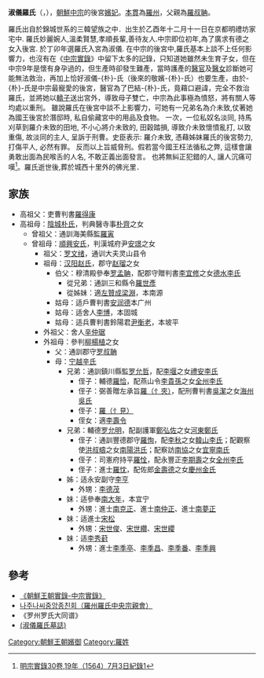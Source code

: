 {{review|time=2015-05-10T00:54:33+00:00}}
'''淑儀羅氏'''（{{kor|k='''숙의 나씨'''}}，{{Bd|1489年||1514年}}），[[朝鮮中宗|朝鮮中宗]]的後宮[[嬪妃|嬪妃]]。[[本貫|本貫]]為[[羅州|羅州]]，父親為[[羅叔聃|羅叔聃]]。 

羅氏出自於錦城世系的三韓望族之中．出生於乙酉年十二月十一日在京都明禮坊家宅中. 羅氏妙麗婉人,溫柔賢慧,孝順長輩,善待友人.中宗即位初年,為了廣求有德之女入後宮. 於丁卯年選羅氏入宮為淑儀. 在中宗的後宮中,羅氏基本上談不上任何影響力，也沒有在《[[中宗實錄|中宗實錄]]》中留下太多的記錄，只知道她雖然未生育子女，但在中宗9年是懷有身孕過的，但生產時卻發生難產，當時護產的[[醫官|醫官]]及[[醫女|醫女]]診斷她可能無法救治，再加上恰好淑儀-{朴}-氏（後來的敬嬪-{朴}-氏）也要生產，由於-{朴}-氏是中宗最寵愛的後宮，醫官為了巴結-{朴}-氏，竟藉口避諱，完全不救治羅氏，並將她以[[轎子|轎子]]送出宮外，導致母子雙亡，中宗為此事極為憤怒，將有關人等均處以重刑。
雖說羅氏在後宮中談不上影響力，可她有一兄弟名為介未致,仗著她為國王後宮於潛邸時, 私自偷藏宮中的用品及食物。 一次，一位私奴名淡同, 持馬刈草到羅介未致的田地, 不小心將介未致的, 田穀踏損, 導致介未致懷憤亂打, 以致重傷, 故淡同的主人, 呈訴于刑曹。史臣表示: 羅介未致, 憑藉姊妹羅氏的後宮勢力, 打傷平人, 必然有罪。 反而以上旨威脅刑。假若當今國王枉法循私之弊, 這樣會讓勇敢出面為民喉舌的人名, 不敢正義出面發言。 也將無糾正犯錯的人, 讓人沉痛可嘆<ref>[http://sillok.history.go.kr/inspection/insp_king.jsp?tid=wma&pos=0&tabid=w&mTree=0&inResult=0&indextype=1&keyword=%e6%b7%91%e5%84%80%e7%be%85%e6%b0%8f 明宗實錄30卷,19年（1564）7月3日紀錄1]</ref>。羅氏逝世後,葬於城西十里外的佛光里．

==家族== 
*高祖父：吏曹判書[[羅得康|羅得康]]
*高祖母：[[陰城朴氏|陰城朴氏]]，判典醫寺事[[朴齊|朴齊]]之女
**曾祖父：通訓海美縣監[[羅寅|羅寅]]
**曾祖母：[[順興安氏|順興安氏]]，判漢城府尹[[安璟|安璟]]之女
***祖父：[[罗文绪|罗文绪]]，通训大夫灵山县令
***祖母：[[汉阳赵氏|汉阳赵氏]]，郡守[[赵瑠|赵瑠]]之女
****伯父：穆清殿參奉[[罗孟聃|罗孟聃]]，配郡守贈判書[[李宜修|李宜修]]之女[[德水李氏|德水李氏]]
*****從兄弟：通訓三和縣令[[羅世彥|羅世彥]]
*****從姊妹：適[[左贊成|左贊成]][[梁淵|梁淵]]，本南源
****姑母：适戶曹判書[[安润德|安润德]]本广州
****姑母：适舍人[[李博|李博]]，本固城
****姑母：适兵曹判書鈴陽君[[尹衡老|尹衡老]]，本坡平
***外祖父：舍人[[辛仲琚|辛仲琚]]
***外祖母：參判[[柳楊植|柳楊植]]之女
****父：通訓郡守[[罗叔聃|罗叔聃]]
****母：[[宁越辛氏|宁越辛氏]]
*****兄弟：通訓鎮川縣監[[罗允哲|罗允哲]]，配[[李堰|李堰]]之女[[禮安李氏|禮安李氏]]
******侄子：輔德[[羅恰|羅恰]]，配燕山令[[李貴孫|李貴孫]]之女[[全州李氏|全州李氏]]
******侄子：弼善贈左承旨[[羅（忄夾）|羅（忄夾）]]，配刑曹判書[[吳潔|吳潔]]之女[[海州吳氏|海州吳氏]]
******侄子：[[羅（忄見）|羅（忄見）]]
******侄女：適[[李壽令|李壽令]]
*****兄弟：輔德[[罗允明|罗允明]]，配副護軍[[鄭弘佐|鄭弘佐]]之女[[河東鄭氏|河東鄭氏]]
******侄子：通訓豐德郡守[[羅恂|羅恂]]，配[[李秋|李秋]]之女[[韓山李氏|韓山李氏]]；配觀察使[[洪叔疇|洪叔疇]]之女[[南陽洪氏|南陽洪氏]]；配察訪[[南協|南協]]之女[[宜寧南氏|宜寧南氏]]
******侄子：司憲府持平[[羅恮|羅恮]]，配永豐正[[李期壽|李期壽]]之女[[全州李氏|全州李氏]]
******侄子：進士[[羅忱|羅忱]]，配佐郎[[金壽德|金壽德]]之女[[慶州金氏|慶州金氏]]
*****姊：适永安副守[[李亨|李亨]]
******外甥：[[李德茂|李德茂]]
*****妹：适參奉[[南大年|南大年]]，本宜宁
******外甥：進士[[南克正|南克正]]、進士[[南仲正|南仲正]]、進士[[南夢正|南夢正]]
*****妹：适進士[[宋松|宋松]]
******外甥：[[宋世俊|宋世俊]]、[[宋世纘|宋世纘]]、[[宋世纓|宋世纓]]
*****妹：适[[李秀葑|李秀葑]]
******外甥：進士[[李季亭|李季亭]]、[[李季昌|李季昌]]、[[李季番|李季番]]、[[李季興|李季興]]

==參考== 
*[http://sillok.history.go.kr/inspection/inspection.jsp?mTree=4 《朝鮮王朝實錄-中宗實錄》]
*[http://www.najunassi.net/ 나주나씨중앙종친회（羅州羅氏中央宗親會）] {{Wayback|url=http://www.najunassi.net/ |date=20201216082228 }}
*《罗州罗氏大同谱》
*[http://www.najunassi.net/board/zboard.php?id=notice&no=149 (淑儀羅氏墓誌)] {{Wayback|url=http://www.najunassi.net/board/zboard.php?id=notice&no=149 |date=20161018170111 }}



[[Category:朝鮮王朝嬪御|Category:朝鮮王朝嬪御]]
[[Category:羅姓|Category:羅姓]]